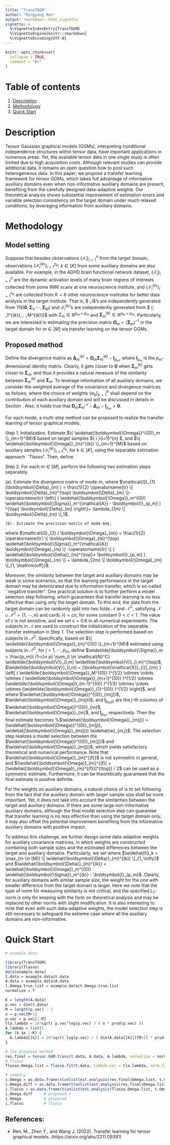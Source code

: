 ```yaml
---
title: "TransTGGM"
author: "Mingyang Ren"
output: rmarkdown::html_vignette
vignette: >
  %\VignetteIndexEntry{TransTGGM}
  %\VignetteEngine{knitr::rmarkdown}
  %\VignetteEncoding{UTF-8}
---
```


```r
knitr::opts_chunk$set(
  collapse = TRUE,
  comment = "#>"
)
```

# Table of contents
1. [Description](#Description)
2. [Methodology](#Methodology)
3. [Quick Start](#Quick Start)




# Description
Tensor Gaussian graphical models (GGMs), interpreting conditional independence structures within tensor data, have important applications in numerous areas. Yet, the available tensor data in one single study is often limited due to high acquisition costs. Although relevant studies can provide additional data, it remains an open question how to pool such heterogeneous data. In this paper, we propose a transfer learning framework for tensor GGMs, which takes full advantage of informative auxiliary domains even when non-informative auxiliary domains are present, benefiting from the carefully designed data-adaptive weights. Our theoretical analysis  shows substantial improvement of estimation errors and variable selection consistency on the target domain under much relaxed conditions, by leveraging information from auxiliary domains.



# Methodology

## Model setting
Suppose that besides observations $\{ \boldsymbol{\mathcal{X}}_i\}_{i=1}^n$ from the target domain, observations $\{ \boldsymbol{\mathcal{X}}_i^{(k)}\}_{i=1}^{n_k}$; $k \in [K]$ from some auxiliary domains are also available. For example, in the ADHD brain functional network dataset, $\{ \boldsymbol{\mathcal{X}}_i\}_{i=1}^n$ are the dynamic activation levels of many brain regions of interests collected from some fMRI scans at one neuroscience institute, and $\{ \boldsymbol{\mathcal{X}}_i^{(k)}\}_{i=1}^{n_k}$ are collected from $K=6$ other neuroscience institutes for better data analysis in the target institute. That is, $ \boldsymbol{\mathcal{X}}_i$'s are independently generated from $\mathrm{TN}(\boldsymbol{0}; \boldsymbol{\Sigma}_1, \cdots, \boldsymbol{\Sigma}_M)$ and $\boldsymbol{\mathcal{X}}_i^{(k)}$'s are independently generated from $ \mathrm{TN}(\boldsymbol{0}; \boldsymbol{\Sigma}_1^{(k)}, \cdots, \boldsymbol{\Sigma}_M^{(k)})$ with $\Sigma_m \in \mathbb{R}^{p_m \times p_m}$ and $\boldsymbol{\Sigma}_m^{(k)} \in \mathbb{R}^{p_m \times p_m}$.
	Particularly, we are interested in estimating the precision matrix  $\boldsymbol{\Omega}_m = (\boldsymbol{\Sigma}_m)^{-1}$ in the target domain for $m\in [M]$ via transfer learning on the tensor GGMs. 



## Proposed method
Define the divergence matrix as 
	$\boldsymbol{\Delta}_{m}^{(k)} = \boldsymbol{\Omega}_m \boldsymbol{\Sigma}_m^{(k)}  - \boldsymbol{I}_{p_m}$, where
	$\boldsymbol{I}_{p_m}$ is the $p_m$-dimensional identity matrix. 
	Clearly, it gets closer to $\boldsymbol{0}$ when $\boldsymbol{\Sigma}_m^{(k)}$ gets closer to $\boldsymbol{\Sigma}_m$, and thus it provides a natural measure of the similarity between $\boldsymbol{\Sigma}_m^{(k)}$ and $\boldsymbol{\Sigma}_m$. To leverage information of all auxiliary domains, we consider the weighted average of the covariance and divergence matrices as follows,
	\begin{equation}\nonumber
		\begin{aligned}
			& \boldsymbol{\Sigma}_m^{\mathcal{A}} = \sum_{k=1}^{K} \alpha_k \boldsymbol{\Sigma}_m^{(k)} \text{ and }
			\boldsymbol{\Delta}_{m} = \sum_{k=1}^{K} \alpha_k \boldsymbol{\Delta}_m^{(k)}, \text{ with } \sum_{k=1}^{K} \alpha_k = 1,
		\end{aligned}
	\end{equation}
	where the choice of weights $\{\alpha_k\}_{k=1}^{K}$ shall depend on the contribution of each auxiliary domain and will be discussed in details in Section \ref{weights}. Also, it holds true that $\boldsymbol{\Omega}_m \boldsymbol{\Sigma}_m^{\mathcal{A}} - \boldsymbol{\Delta}_{m} - \boldsymbol{I}_{p_m} = \boldsymbol{0}$. 
	
	
For each mode, a multi-step method can be proposed to realize the transfer learning of tensor graphical models.
	
Step 1. Initialization. Estimate $\{ \widehat{\boldsymbol{\Omega}}^{(0)}_m \}_{m=1}^{M}$ based on target samples $\{ \boldsymbol{\mathcal{X}}_i \}_{i=1}^{n} $, and $\{ \widehat{\boldsymbol{\Omega}}_{m}^{(k)} \}_{m=1}^{M}$ based on auxiliary samples $\{ \boldsymbol{\mathcal{X}}_i^{(k)}\}_{i=1}^{n_k}$, for $k \in [K]$, using the separable estimation approach ``Tlasso". Then, define
	\begin{equation}\nonumber
		\begin{aligned}
			& \widehat{\boldsymbol{\Sigma}}_m^{\mathcal{A}} = \sum_{k=1}^{K} \alpha_k \widehat{\boldsymbol{\Sigma}}_m^{(k)}, \ \ \text{ where } \widehat{\boldsymbol{\Sigma}}_m^{(k)} =  \frac{p_m}{n_k p} \sum_{i=1}^{n_k}\widehat{\boldsymbol{V}}_{i,m}^{(k)} \widehat{\boldsymbol{V}}_{i,m}^{(k) \top}, \\
			& \widehat{\boldsymbol{V}}_{i,m}^{(k)} = [ \boldsymbol{\mathcal{X}}_{i}^{(k)}]_{(m)} \left[  ( \widehat{\boldsymbol{\Omega}}_M^{(k)} )^{1/2} \otimes \cdots \otimes ( \widehat{\boldsymbol{\Omega}}_{m+1}^{(k)} )^{1/2} \otimes (\widehat{\boldsymbol{\Omega}}_{m-1}^{(k)})^{1/2} \otimes \cdots \otimes (\widehat{\boldsymbol{\Omega}}_{1}^{(k)})^{1/2} \right].
		\end{aligned}
	\end{equation}
	
Step 2. For each $m \in [M]$, perform the following two estimation steps separately.
	
(a). Estimate the divergence matrix of mode-$m$,
\begin{equation}
			\widehat{\boldsymbol{\Delta}}_{m} = \arg \min \mathcal{Q}_{1} (\boldsymbol{\Delta}_m ),
\end{equation}
	where $\mathcal{Q}_{1} (\boldsymbol{\Delta}_{m} ) = \frac{1}{2} \operatorname{tr} \{ \boldsymbol{\Delta}_{m}^{\top} \boldsymbol{\Delta}_{m} \}-\operatorname{tr} \left\{ ( \widehat{\boldsymbol{\Omega}}_m^{(0)} \widehat{\boldsymbol{\Sigma}}_m^{\mathcal{A}} - \boldsymbol{I}_{p_m} ) ^{\top} \boldsymbol{\Delta}_{m} \right\}+ \lambda_{1m} \| \boldsymbol{\Delta}_{m} \|_1$.
	
	(b). Estimate the precision matrix of mode-$m$,
\begin{equation}
			\widehat{\boldsymbol{\Omega}}_{m} = \arg \min \mathcal{Q}_{2} ( \boldsymbol{\Omega}_{m} ),
\end{equation}
	where $\mathcal{Q}_{2} ( \boldsymbol{\Omega}_{m}) = \frac{1}{2} \operatorname{tr} \{ \boldsymbol{\Omega}_{m}^{\top} \widehat{\boldsymbol{\Sigma}}_m^{\mathcal{A}} \boldsymbol{\Omega}_{m} \} -\operatorname{tr} \{ ( \widehat{\boldsymbol{\Delta}}_{m}^{\top}+ \boldsymbol{I}_{p_m} ) \boldsymbol{\Omega}_{m} \} + \lambda_{2m} \| \boldsymbol{\Omega}_{m} \|_{1, \mathrm{off}}$.
	
	
Moreover, the similarity between the target and auxiliary domains may be weak in some scenarios, so that the learning performance in the target domain may be deteriorated due to information transfer, which is so-called ``negative transfer". One practical solution is to further perform a model selection step following, which guarantees that transfer learning is no less effective than using only the target domain. To this end, the data from the target domain can be randomly split into two folds $\mathcal{N}$ and $\mathcal{N}^C$, satisfying $\mathcal{N} \cup \mathcal{N}^C = \{ 1, \cdots, n \}$ and $\text{card}(\mathcal{N}) = cn$, for some constant $0 < c <1$. The value of $c$ is not sensitive, and we set $c=0.6$ in all numerical experiments. The subjects in $\mathcal{N}$ are used to construct the initialization of the separable transfer estimation in Step 1. The selection step is performed based on subjects in $\mathcal{N}^C$. Specifically, based on $\{ \widetilde{\boldsymbol{\Omega}}_{m}^{(0)} \}_{m=1}^{M}$ estimated using subjects in $\mathcal{N}^C$, for $j = 1, \cdots, p_m$, define $\widetilde{\boldsymbol{\Sigma}}_m =  \frac{p_m}{ (1-c)n p} \sum_{i \in \mathcal{N}^C} \widetilde{\boldsymbol{V}}_{i,m} \widetilde{\boldsymbol{V}}_{i,m}^{\top}$, $\widetilde{\boldsymbol{V}}_{i,m} = [\boldsymbol{\mathcal{X}}_{i}]_{(m)
	} \left[  ( \widetilde{\boldsymbol{\Omega}}_M^{(0)} )^{1/2} \otimes \cdots \otimes ( \widetilde{\boldsymbol{\Omega}}_{m+1}^{(0)} )^{1/2} \otimes (\widetilde{\boldsymbol{\Omega}}_{m-1}^{(0)} )^{1/2} \otimes \cdots \otimes (\widetilde{\boldsymbol{\Omega}}_{1}^{(0)} )^{1/2} \right]$, and
	\begin{equation}\nonumber
		\begin{aligned}
			& \widehat{w}_{m,j} = \underset{ w \in \{ (0,1)^{\top}, (1,0)^{\top} \} }{\arg\min} \|  \widetilde{\boldsymbol{\Sigma}}_m ( \widehat{\boldsymbol{\Omega}}^{(0)}_{m(j)}, \widehat{\boldsymbol{\Omega}}_{m(j)} ) w -  \boldsymbol{I}_{p_m(j)} \|_2^2,
		\end{aligned}
	\end{equation}
	where $\widehat{\boldsymbol{\Omega}}^{(0)}_{m(j)}$, $\widehat{\boldsymbol{\Omega}}_{m(j)}$, and $\boldsymbol{I}_{p_m(j)}$ are the $j$-th columns of $\widehat{\boldsymbol{\Omega}}^{(0)}_{m}$, $\widehat{\boldsymbol{\Omega}}_{m}$, and $\boldsymbol{I}_{p_m}$, respectively. 
	Then the final estimate becomes
	%$\widehat{\boldsymbol{\Omega}}_{m(j)} = (\widehat{\boldsymbol{\Omega}}^{(0)}_{m(j)}, \widehat{\boldsymbol{\Omega}}_{m(j)}) \widehat{w}_{m,j}$.
	\begin{equation}\label{omega_obj}
		\widehat{\boldsymbol{\Omega}}_{m(j)}^{(f)} = (\widehat{\boldsymbol{\Omega}}^{(0)}_{m(j)}, \widehat{\boldsymbol{\Omega}}_{m(j)}) \widehat{w}_{m(j)}.
	\end{equation}
	The selection step realizes a model selection between the $\widehat{\boldsymbol{\Omega}}^{(0)}_{m(j)}$ and $\widehat{\boldsymbol{\Omega}}_{m(j)}$, which yields satisfactory theoretical and numerical performance. Note that $\widehat{\boldsymbol{\Omega}}_{m}^{(f)}$ is not symmetric in general, and $(\widehat{\boldsymbol{\Omega}}_{m}^{(f)} + [\widehat{\boldsymbol{\Omega}}_{m}^{(f)}]^{\top}) / 2$ can be used as a symmetric estimate. Furthermore, it can be theoretically guaranteed that the final estimate is positive definite.
	

For the weights on auxiliary domains, a natural choice of is to set 
	\begin{equation}
		\widehat{\boldsymbol{\Sigma}}_m^{\mathcal{A}} = \sum_{k=1}^{K} \alpha_k \widehat{\boldsymbol{\Sigma}}_m^{(k)}, \ \mbox{with} \ \alpha_k = n_k / N \ \mbox{and} \  N = \sum_{k=1}^{K} n_k,
	\end{equation}
	following from the fact that the auxiliary domain with larger sample size shall be more important. Yet, it does not take into account the similarities between the target and auxiliary domains. If there are some large non-informative auxiliary domains, although the final model selection step can guarantee that transfer learning is no less effective than using the target domain only, it may also offset the potential improvement benefiting from the informative auxiliary domains with positive impact.
	
To address this challenge, we further design some data-adaptive weights for auxiliary covariance matrices, in which weights are constructed combining both sample sizes and the estimated differences between the target and auxiliary domains. Particularly, we set
\begin{equation}
\widehat{\boldsymbol{\Sigma}}_m^{\mathcal{A}} = \sum_{k=1}^{K} \alpha_k \widehat{\boldsymbol{\Sigma}}_m^{(k)}, \text{ with } \alpha_k = \frac{n_k / \widehat{h}_k}{\sum_{k=1}^{K} (n_k / \widehat{h}_k)},
\end{equation}
where $\widehat{h}_k = \max_{m \in [M]} \| \widehat{\boldsymbol{\Delta}}_{m}^{(k)} \|_{1, \infty}$ and  $\widehat{\boldsymbol{\Delta}}_{m}^{(k)} = \widehat{\boldsymbol{\Omega}}_m^{(0)} \widehat{\boldsymbol{\Sigma}}_m^{(k)}  - \boldsymbol{I}_{p_m}$. Clearly, for auxiliary domains with similar sample size, the weight for the one with smaller difference from the target domain is larger. Here we note that the type of norm for measuring similarity is not critical, and the specified $L_1$-norm is only for keeping with the form on theoretical analysis and may be replaced by other norms with slight modification. It is also interesting to note that even with such data-adaptive weights, the model selection step is still necessary to safeguard the extreme case where all the auxiliary domains are non-informative.

	
	
# Quick Start
```r
# example.data

library(TransTGGM)
library(Tlasso)
data(example.data)
t.data = example.data$t.data
A.data = example.data$A.data
t.Omega.true.list = example.data$t.Omega.true.list
normalize = T

K = length(A.data)
p.vec = dim(t.data)
M = length(p.vec) - 1
n = p.vec[M+1]
p.vec = p.vec[1:M]
tla.lambda = 20*sqrt( p.vec*log(p.vec) / ( n * prod(p.vec) ))
A.lambda = list()
for (k in 1:K) {
  A.lambda[[k]] = 20*sqrt( log(p.vec) / ( dim(A.data[[k]])[M+1] * prod(p.vec) ))
}

# the proposed method
res.final = tensor.GGM.trans(t.data, A.data, A.lambda, normalize = normalize)
# Tlasso
Tlasso.Omega.list = Tlasso.fit(t.data, lambda.vec = tla.lambda, norm.type = 1+as.numeric(normalize))

# summary
i.Omega = as.data.frame(t(unlist(est.analysis(res.final$Omega.list, t.Omega.true.list))))
i.Omega.diff = as.data.frame(t(unlist(est.analysis(res.final$Omega.list.diff, t.Omega.true.list))))
i.Tlasso = as.data.frame(t(unlist(est.analysis(Tlasso.Omega.list, t.Omega.true.list))))
i.Omega.diff     # proposed.v
i.Omega          # proposed
i.Tlasso         # Tlasso

```

## References:

* Ren, M., Zhen Y., and Wang J. (2022). Transfer learning for tensor graphical models. (https://arxiv.org/abs/2211.09391)




